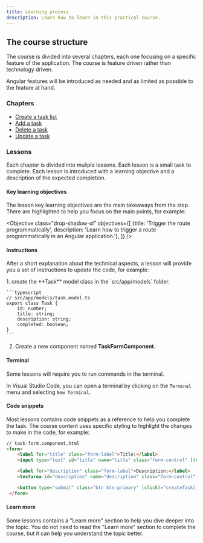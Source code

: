 ```yaml
---
title: Learning process
description: Learn how to learn in this practical course.
---
```



## The course structure

The course is divided into several chapters, each one focusing on a specific feature of the application.
The course is feature driven rather than technology driven.

Angular features will be introduced as needed and as limited as possible to the feature at hand.

### Chapters

- <a href="/practical-course/create-task-list" target="_blank">Create a task list</a>
- <a href="/practical-course/add-task-form" target="_blank">Add a task</a>
- <a href="/practical-course/delete-task" target="_blank">Delete a task</a>
- <a href="/practical-course/update-task-route" target="_blank">Update a task</a>

### Lessons

Each chapter is divided into muliple lessons. Each lesson is a small task to complete.
Each lesson is introduced with a learning objective and a description of the expected completion.

#### Key learning objectives

The lesson key learning objectives are the main takeaways from the step.
There are highlighted to help you focus on the main points, for example:

<Objective class="drop-shadow-xl" objectives={[
    {title: 'Trigger the route programmatically', description: 'Learn how to trigger a route programmatically in an Angular application.'},
]} />

#### Instructions

After a short explanation about the technical aspects, a lesson will provide you a set of instructions to update the code, for example:

<Steps>
1. create the **Task** model class in the `src/app/models` folder.

    ```typescript
    // src/app/models/task.model.ts
    export class Task {
        id: number;
        title: string;
        description: string;
        completed: boolean;
    }
    ```

2. Create a new component named **TaskFormComponent**.
</Steps>

#### Terminal

Some lessons will require you to run commands in the terminal.

In Visual Studio Code, you can open a terminal by clicking on the `Terminal` menu and selecting `New Terminal`.

#### Code snippets

Most lessons contains code snippets as a reference to help you complete the task.
The course content uses specific styling to highlight the changes to make in the code, for example:

```html ins={"Add the submit event binding": 8-9} ins="(click)="createTask()""
// task-form.component.html
<form>
    <label for="title" class="form-label">Title:</label>
    <input type="text" id="title" name="title" class="form-control" [(ngModel)]="task.title">

    <label for="description" class="form-label">Description:</label>
    <textarea id="description" name="description" class="form-control" [(ngModel)]="task.description"></textarea>

    <button type="submit" class="btn btn-primary" (click)="createTask()">Create task</button>
 </form>
```

#### Learn more

Some lessons contains a "Learn more" section to help you dive deeper into the topic.
You do not need to read the "Learn more" section to complete the course, but it can help you understand the topic better.
